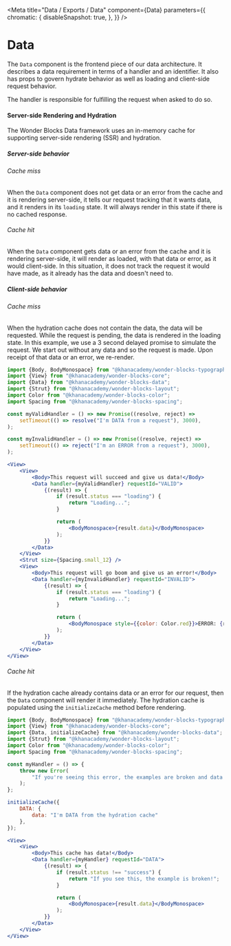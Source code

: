 
<Meta
    title="Data / Exports / Data"
    component={Data}
    parameters={{
        chromatic: {
            disableSnapshot: true,
        },
    }}
/>

# Data

The `Data` component is the frontend piece of our data architecture.
It describes a data requirement in terms of a handler and an identifier.
It also has props to govern hydrate behavior as well as loading and client-side
request behavior.

The handler is responsible for fulfilling the request when asked to do so.

#### Server-side Rendering and Hydration

The Wonder Blocks Data framework uses an in-memory cache for supporting
server-side rendering (SSR) and hydration.

##### Server-side behavior

###### Cache miss

When the `Data` component does not get data or an error from the cache and it
is rendering server-side, it tells our request tracking that it wants data, and
it renders in its `loading` state. It will always render in this state if there
is no cached response.

###### Cache hit

When the `Data` component gets data or an error from the cache and it is
rendering server-side, it will render as loaded, with that data or error,
as it would client-side. In this situation, it does not track the request it
would have made, as it already has the data and doesn't need to.


##### Client-side behavior

###### Cache miss

When the hydration cache does not contain the data, the data will be requested.
While the request is pending, the data is rendered in the loading state.
In this example, we use a 3 second delayed promise to simulate the request.
We start out without any data and so the request is made. Upon receipt of that
data or an error, we re-render.

```jsx
import {Body, BodyMonospace} from "@khanacademy/wonder-blocks-typography";
import {View} from "@khanacademy/wonder-blocks-core";
import {Data} from "@khanacademy/wonder-blocks-data";
import {Strut} from "@khanacademy/wonder-blocks-layout";
import Color from "@khanacademy/wonder-blocks-color";
import Spacing from "@khanacademy/wonder-blocks-spacing";

const myValidHandler = () => new Promise((resolve, reject) =>
    setTimeout(() => resolve("I'm DATA from a request"), 3000),
);

const myInvalidHandler = () => new Promise((resolve, reject) =>
    setTimeout(() => reject("I'm an ERROR from a request"), 3000),
);

<View>
    <View>
        <Body>This request will succeed and give us data!</Body>
        <Data handler={myValidHandler} requestId="VALID">
            {(result) => {
                if (result.status === "loading") {
                    return "Loading...";
                }

                return (
                    <BodyMonospace>{result.data}</BodyMonospace>
                );
            }}
        </Data>
    </View>
    <Strut size={Spacing.small_12} />
    <View>
        <Body>This request will go boom and give us an error!</Body>
        <Data handler={myInvalidHandler} requestId="INVALID">
            {(result) => {
                if (result.status === "loading") {
                    return "Loading...";
                }

                return (
                    <BodyMonospace style={{color: Color.red}}>ERROR: {result.error}</BodyMonospace>
                );
            }}
        </Data>
    </View>
</View>
```

###### Cache hit

If the hydration cache already contains data or an error for our request, then
the `Data` component will render it immediately. The hydration cache is
populated using the `initializeCache` method before rendering.

```jsx
import {Body, BodyMonospace} from "@khanacademy/wonder-blocks-typography";
import {View} from "@khanacademy/wonder-blocks-core";
import {Data, initializeCache} from "@khanacademy/wonder-blocks-data";
import {Strut} from "@khanacademy/wonder-blocks-layout";
import Color from "@khanacademy/wonder-blocks-color";
import Spacing from "@khanacademy/wonder-blocks-spacing";

const myHandler = () => {
    throw new Error(
        "If you're seeing this error, the examples are broken and data isn't in the cache that should be.",
    );
};

initializeCache({
    DATA: {
        data: "I'm DATA from the hydration cache"
    },
});

<View>
    <View>
        <Body>This cache has data!</Body>
        <Data handler={myHandler} requestId="DATA">
            {(result) => {
                if (result.status !== "success") {
                    return "If you see this, the example is broken!";
                }

                return (
                    <BodyMonospace>{result.data}</BodyMonospace>
                );
            }}
        </Data>
    </View>
</View>
```
